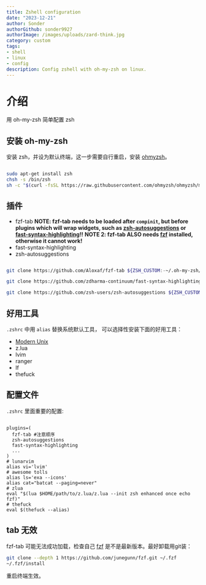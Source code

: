 ```yaml
---
title: Zshell configuration
date: "2023-12-21"
author: Sonder
authorGithub: sonder9927
authorImage: /images/uploads/zard-think.jpg
category: custom
tags:
- shell
- linux
- config
description: Config zshell with oh-my-zsh on linux.
---
```


# 介绍
用 oh-my-zsh 简单配置 zsh

## 安装 oh-my-zsh
安装 zsh，并设为默认终端，这一步需要自行重启，安装 [ohmyzsh](https://github.com/ohmyzsh/ohmyzsh)。

```sh

sudo apt-get install zsh
chsh -s /bin/zsh
sh -c "$(curl -fsSL https://raw.githubusercontent.com/ohmyzsh/ohmyzsh/master/tools/install.sh)"
```

## 插件
- fzf-tab
    **NOTE: fzf-tab needs to be loaded after `compinit`, but before plugins which will wrap widgets, such as [zsh-autosuggestions](https://github.com/zsh-users/zsh-autosuggestions) or [fast-syntax-highlighting](https://github.com/zdharma-continuum/fast-syntax-highlighting)!!**
    **NOTE 2: fzf-tab ALSO needs [fzf](https://github.com/junegunn/fzf) installed, otherwise it cannot work!**
- fast-syntax-highlighting
- zsh-autosuggestions

```sh

git clone https://github.com/Aloxaf/fzf-tab ${ZSH_CUSTOM:-~/.oh-my-zsh/custom}/plugins/fzf-tab

git clone https://github.com/zdharma-continuum/fast-syntax-highlighting.git ${ZSH_CUSTOM:-$HOME/.oh-my-zsh/custom}/plugins/fast-syntax-highlighting

git clone https://github.com/zsh-users/zsh-autosuggestions ${ZSH_CUSTOM:-~/.oh-my-zsh/custom}/plugins/zsh-autosuggestions
```

## 好用工具
`.zshrc` 中用 `alias` 替换系统默认工具， 可以选择性安装下面的好用工具：

- [Modern Unix](https://github.com/ibraheemdev/modern-unix)
- z.lua
- lvim
- ranger
- lf
- thefuck

## 配置文件

`.zshrc` 里面重要的配置:

```zshrc

plugins=(
  fzf-tab #注意顺序
  zsh-autosuggestions
  fast-syntax-highlighting
  ...
)
# lunarvim
alias vi='lvim'
# awesome tolls
alias ls='exa --icons'
alias cat="batcat --paging=never"
# zlua
eval "$(lua $HOME/path/to/z.lua/z.lua --init zsh enhanced once echo fzf)"
# thefuck
eval $(thefuck --alias)
```

## tab 无效

fzf-tab 可能无法成功加载，检查自己 [fzf](https://github.com/junegunn/fzf) 是不是最新版本。最好卸载用git装：

```sh
git clone --depth 1 https://github.com/junegunn/fzf.git ~/.fzf
~/.fzf/install
```

重启终端生效。

